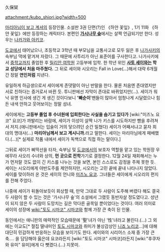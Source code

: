 久保栞

attachment:/kubo_shiori.jpg?width=500

[[마리아님이 보고 계셔]]의 등장인물. 소설판 3권 단편(?)인 《하얀 꽃잎》, 1기 11화 《하얀 꽃잎》에만 등장하는 캐릭터다. 본편인 '''[[가시나무 숲]]'''에서는 살짝 언급되기만 한다. 성우는 [[나카가와 아키코]].

[[도쿄]]에서 태어났으나, 초등학교 3학년 때 부모님을 교통사고로 모두 잃은 후 [[나가사키]]의 숙부님 댁에 맡겨져 자랐다. 그 때문에 사투리가 아닌 표준어를 구사한다고. 나가사키에서 [[중학교]]까지 졸업한 후 [[릴리안 여학원]] 고등부에 입학. 한 학년 위인 '''[[사토 세이]]와는 학교 성당에서 처음 마주쳤다.''' 그 뒤로 세이와 시오리는 Fall in Love(…)해서 대략 6개월간 정말 '''연인처럼''' 지낸다.

유일하게 하급생으로서 세이에게 존댓말이 아닌 반말을 한다. 물론 처음엔 존대였지만 서로 친하다는 증거로서 바뀐 듯. 투니판에선 자막이 존대로 바뀌었지만(…). 세이가 워낙 유명 인사에 생긴 게 생긴 것이다보니 ''''빠순이''''팬들이 많아서 엄청나게 시달렸으나 힘든 내색 안하고 웃어보이는 정말 성녀.

세이에게는 '''고등부 졸업 후 수녀원에 입회한다는 사실을 숨기고 있다가''' [wiki:"미즈노 요코" 요코]가 까발리는 바람에, 세이가 이성이 살짝 나가 키스를 시도하지만 뺨을 후려쳐서 저지.(애니판에서는 입술이 거의 닿으려던 순간 밀쳤다) 세이가 어째서냐고 묻자 희대의 명대사(…) '''마리아님께서 보고 계시니까.'''라고 말한다. 세이는 마리아님에게 패배했다.(…)[* 실제로 작품 내에서 세이가 독백으로 직접 하는 말이다.]

그뒤로 세이가 삐딱선을 타자, 숙부님 및 [[도쿄]]에서의 보호자 역할을 맡고 있는 학원장 우에무라 사오리 수녀와 상의, '''먼 곳으로 전학'''가기로 결정한다. 12월 24일 재회해서는 누가 먼저랄 것도 없이 긴 키스를 나누는 것을 보면, 본인 스스로도 감정을 주체 못한 듯. 세이는 시오리에게 야반도주를 제안하지만, 시오리는 고민 끝에 끝내 나타나지 않았다. 세이를 맞이하러 온 것은 세이의 언니와 [[미즈노 요코]]. 그녀들은 세이에게 시오리의 편지를 전해 주었다.

나중에 세이가 뒤돌아보듯이 회상할 때, 만약 그대로 두 사람이 도주해 버렸다 해도 결국 두 사람이 할 수 있는 것은 '가시나무 숲'의 소설에서 그랬듯 동반자살 정도였다고. 성년이 되지 않은 두 사람이 도망치는 길은 막다른 골목일 뿐이었다는 것이다. 여러 의미로 세이의 성장에 [[wiki:"토도 시마코" 시마코]]와 함께 가장 큰 축이 된 인물.

동인에서는 애니판의 매력적인 모습때문에 '聖'녀가 아닌 '性'녀라고 불린다.(…) 그 외에는 이교도[* 절집 딸내미인 [[토도 시마코]]와 취미가 불상감상인 [[니죠 노리코]]...]에 대해 대단히 민감하게 반응하는 모습을 보이기도 한다. 세이와의 시리어스 소재 중 가장 큰 축…. 을 담당해야 옳은데 요코라든지 [wiki:"토도 시마코" 시마코]라든지 [wiki:"후쿠자와 유미" 유미]에게 다 뺏겼다.(…) 지못미.
